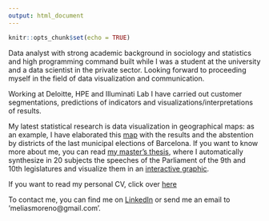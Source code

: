 ```yaml
---
output: html_document
---
```


```r
knitr::opts_chunk$set(echo = TRUE)
```

Data analyst with strong academic background in sociology and statistics and high programming command built while I was a student at the university and a data scientist in the private sector. Looking forward to proceeding myself in the field of data visualization and communication.

Working at Deloitte, HPE and Illuminati Lab I have carried out customer segmentations, predictions of indicators and visualizations/interpretations of results.

My latest statistical research is data visualization in geographical maps: as an example, I have elaborated this [map](http://ec2-18-217-50-244.us-east-2.compute.amazonaws.com:3838/myapp/) with the results and the abstention by districts of the last municipal elections of Barcelona. If you want to know more about me, you can read [my master's thesis](https://upcommons.upc.edu/bitstream/handle/2117/88463/memoria.pdf?sequence=1&amp;isAllowed=y), where I automatically synthesize in 20 subjects the speeches of the Parliament of the 9th and 10th legislatures and visualize them in an [interactive graphic](https://marta-elias.shinyapps.io/shinnyapp/#topic=12&amp;lambda=0.5&amp;term=).

If you want to read my personal CV, click over [here](https://docs.google.com/viewer?url=https://github.com/martaelias/aboutme/raw/master/EnglishCV.pdf)

To contact me, you can find me on [LinkedIn](https://www.linkedin.com/in/martaeliasmoreno/) or send me an email to ‘meliasmoreno@gmail.com'.
